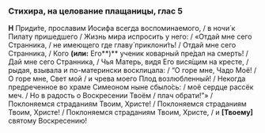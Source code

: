 ### Стихира, на целование плащаницы, глас 5

**Н** Приди́те, прославим Иосифа всегда воспоминаемого, / в ночи́ к Пилату пришедшего / Жизнь мира испросить у него: / «Отдай мне сего Странника, / не имеющего где главу́ приклони́ть! / Отдай мне сего Странника, / Кого **(или:** Его**)** ученик коварный пре́дал на смерть! / Дай мне сего Странника, / Чья Матерь, видя Его вися́щим на кресте, / рыдая, взывала и по-матерински восклицала: / “О горе мне, Чадо Моё! / О горе мне, Свет мой / и чрева моего Плод возлюбленный! / Некогда предреченное во храме Симеоном ныне сбыло́сь: / моё сердце рассёк меч. / Но в радость о Воскресении Твоём / плач обрати!”» / Поклоняемся страданиям Твоим, Христе! / Поклоняемся страданиям Твоим, Христе! / Поклоняемся страданиям Твоим, Христе, / и **[**Твоему**]** святому Воскресению!
